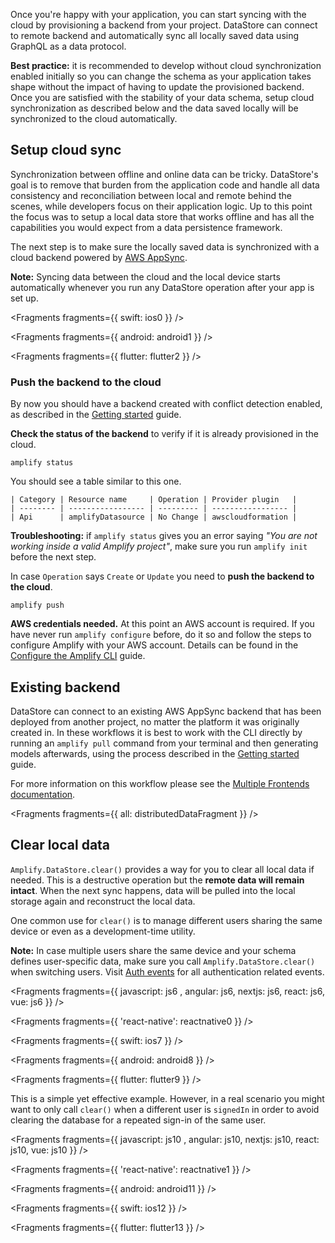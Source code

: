 Once you're happy with your application, you can start syncing with the cloud by provisioning a backend from your project. DataStore can connect to remote backend and automatically sync all locally saved data using GraphQL as a data protocol.

<Callout>

**Best practice:** it is recommended to develop without cloud synchronization enabled initially so you can change the schema as your application takes shape without the impact of having to update the provisioned backend. Once you are satisfied with the stability of your data schema, setup cloud synchronization as described below and the data saved locally will be synchronized to the cloud automatically.

</Callout>

## Setup cloud sync

Synchronization between offline and online data can be tricky. DataStore's goal is to remove that burden from the application code and handle all data consistency and reconciliation between local and remote behind the scenes, while developers focus on their application logic. Up to this point the focus was to setup a local data store that works offline and has all the capabilities you would expect from a data persistence framework.

The next step is to make sure the locally saved data is synchronized with a cloud backend powered by [AWS AppSync](https://aws.amazon.com/appsync/).

<Callout>

**Note:** Syncing data between the cloud and the local device starts automatically whenever you run any DataStore operation after your app is set up.

</Callout>


<Fragments fragments={{ swift: ios0 }} />


<Fragments fragments={{ android: android1 }} />


<Fragments fragments={{ flutter: flutter2 }} />

### Push the backend to the cloud

By now you should have a backend created with conflict detection enabled, as described in the [Getting started](/lib-v1/datastore/getting-started) guide.

**Check the status of the backend** to verify if it is already provisioned in the cloud.

```console
amplify status
```

You should see a table similar to this one.

```
| Category | Resource name     | Operation | Provider plugin   |
| -------- | ----------------- | --------- | ----------------- |
| Api      | amplifyDatasource | No Change | awscloudformation |
```

<Callout>

**Troubleshooting:** if `amplify status` gives you an error saying _"You are not working inside a valid Amplify project"_, make sure you run `amplify init` before the next step.

</Callout>

In case `Operation` says `Create` or `Update` you need to **push the backend to the cloud**.

```console
amplify push
```

<Callout warning>

**AWS credentials needed.** At this point an AWS account is required. If you have never run `amplify configure` before, do it so and follow the steps to configure Amplify with your AWS account. Details can be found in the [Configure the Amplify CLI](/cli/start/install#configure-the-amplify-cli) guide.

</Callout>

## Existing backend

DataStore can connect to an existing AWS AppSync backend that has been deployed from another project, no matter the platform it was originally created in. In these workflows it is best to work with the CLI directly by running an `amplify pull` command from your terminal and then generating models afterwards, using the process described in the [Getting started](/lib-v1/datastore/getting-started#idiomatic-persistence-models) guide.

For more information on this workflow please see the [Multiple Frontends documentation](/cli/teams/multi-frontend).


<Fragments fragments={{ all: distributedDataFragment }} />

## Clear local data

`Amplify.DataStore.clear()` provides a way for you to clear all local data if needed. This is a destructive operation but the **remote data will remain intact**. When the next sync happens, data will be pulled into the local storage again and reconstruct the local data.

One common use for `clear()` is to manage different users sharing the same device or even as a development-time utility.

<Callout warning>

**Note:** In case multiple users share the same device and your schema defines user-specific data, make sure you call `Amplify.DataStore.clear()` when switching users. Visit [Auth events](/lib-v1/auth/auth-events) for all authentication related events.

</Callout>


<Fragments fragments={{  javascript: js6 , angular: js6, nextjs: js6, react: js6, vue: js6 }} />


<Fragments fragments={{ 'react-native': reactnative0 }} />


<Fragments fragments={{ swift: ios7 }} />


<Fragments fragments={{ android: android8 }} />


<Fragments fragments={{ flutter: flutter9 }} />

This is a simple yet effective example. However, in a real scenario you might want to only call `clear()` when a different user is `signedIn` in order to avoid clearing the database for a repeated sign-in of the same user.


<Fragments fragments={{  javascript: js10 , angular: js10, nextjs: js10, react: js10, vue: js10 }} />


<Fragments fragments={{ 'react-native': reactnative1 }} />


<Fragments fragments={{ android: android11 }} />


<Fragments fragments={{ swift: ios12 }} />


<Fragments fragments={{ flutter: flutter13 }} />
